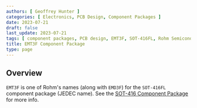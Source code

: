 ```yaml
---
authors: [ Geoffrey Hunter ]
categories: [ Electronics, PCB Design, Component Packages ]
date: 2023-07-21
draft: false
last_update: 2023-07-21
tags: [ component packages, PCB design, EMT3F, SOT-416FL, Rohm Semiconductor ]
title: EMT3F Component Package
type: page
---
```


## Overview

`EMT3F` is one of Rohm's names (along with `EMD3F`) for the `SOT-416FL` component package (JEDEC name). See the [SOT-416 Component Package](/pcb-design/component-packages/sot-416-component-package/) for more info. 
